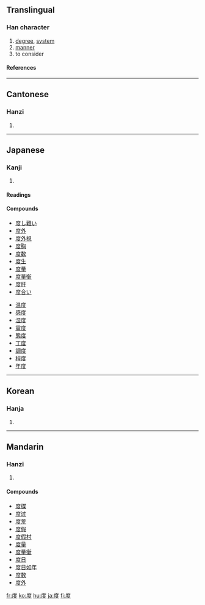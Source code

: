 {{see|廓}}

==Translingual==
===Han character===
{{Han char|rn=53|rad=广|as=06|sn=9|four=0024<sub>7</sub>|canj=戈廿水 (ITE)}}
# [[degree]], [[system]]
# [[manner]]
# to consider
====References====
{{Han ref|kx=0345.260|dkj=09313|dj=0655.150|hdz=20880.060|uh=5EA6|ud=24230|bh=ABD7|bd=43991}}
----
==Cantonese==
===Hanzi===
{{yue-hanzi|jyut=|y=dou6}}
# {{defn|Cantonese}}
----
== Japanese ==
===Kanji===
{{ja-kanji|grade=3|rs=广06}}
# {{defn|Japanese}} 
====Readings====
{{ja-readings|on=[[たく]] (taku)|toon=[[ど]] (do)|kanon=[[と]] (to)|kun=[[たび]] (tabi), [[はかる]] (hakaru), [[めもり]] (memori)}}

====Compounds====
{{top2}}
*[[度し難い]]
*[[度外]]
*[[度外視]]
*[[度胸]]
*[[度数]]
*[[度生]]
*[[度量]]
*[[度量衡]]
*[[度肝]]
*[[度合い]]
{{mid2}}
*[[温度]]
*[[感度]]
*[[湿度]]
*[[震度]]
*[[態度]]
*[[丁度]]
*[[調度]]
*[[程度]]
*[[年度]]
{{bottom}}
----

==Korean==
===Hanja===
{{ko-hanja|hangeul=[[도]], [[탁]]|rv=do, tak|mr=to, t'ak}}
# {{defn|Korean}}
----
==Mandarin==
===Hanzi===
{{cmn-hanzi|pin=[[dù]] ([[du4]])|wg=tu<sup>4</sup>}}
# {{defn|Mandarin}}

====Compounds====
*[[度牒]]
*[[度过]]
*[[度荒]]
*[[度假]]
*[[度假村]]
*[[度量]]
*[[度量衡]]
*[[度日]]
*[[度日如年]]
*[[度数]]
*[[度外]]

[[fr:度]]
[[ko:度]]
[[hu:度]]
[[ja:度]]
[[fi:度]]